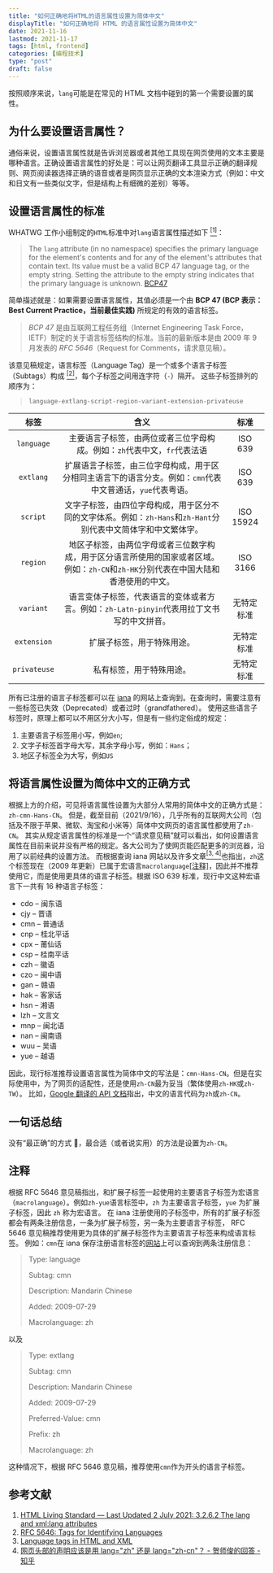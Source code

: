 ```yaml
---
title: "如何正确地将HTML的语言属性设置为简体中文"
displayTitle: "如何正确地将 HTML 的语言属性设置为简体中文"
date: 2021-11-16
lastmod: 2021-11-17
tags: [html, frontend]
categories: [编程技术]
type: "post"
draft: false
---
```


按照顺序来说，`lang`可能是在常见的 HTML 文档中碰到的第一个需要设置的属性。

## 为什么要设置语言属性？

通俗来说，设置语言属性就是告诉浏览器或者其他工具现在网页使用的文本主要是哪种语言。正确设置语言属性的好处是：可以让网页翻译工具显示正确的翻译规则、网页阅读器选择正确的语音或者是网页显示正确的文本渲染方式（例如：中文和日文有一些类似文字，但是结构上有细微的差别）等等。

## 设置语言属性的标准

WHATWG 工作小组制定的`HTML`标准中对`lang`语言属性描述如下 [<sup>[1]</sup>](#参考文献)：

> The `lang` attribute (in no namespace) specifies the primary language for the element's contents and for any of the element's attributes that contain text. Its value must be a valid BCP 47 language tag, or the empty string. Setting the attribute to the empty string indicates that the primary language is unknown. [BCP47](https://html.spec.whatwg.org/multipage/references.html#refsBCP47)

简单描述就是：如果需要设置语言属性，其值必须是一个由 **BCP 47 (BCP 表示：Best Current Practice，当前最佳实践)** 所规定的有效的语言标签。

> _BCP 47_ 是由互联网工程任务组（Internet Engineering Task Force，IETF）制定的关于语言标签结构的标准。当前的最新版本是由 2009 年 9 月发表的 _RFC 5646_（Request for Comments，请求意见稿）。

该意见稿规定，语言标签（Language Tag）是一个或多个语言子标签（Subtags）构成 [<sup>[2]</sup>](#参考文献)，每个子标签之间用连字符（`-`）隔开。
这些子标签排列的顺序为：

> `language-extlang-script-region-variant-extension-privateuse`

|     标签     |                                                                 含义                                                                 |    标准    |
| :----------: | :----------------------------------------------------------------------------------------------------------------------------------: | :--------: |
|  `language`  |                               主要语言子标签，由两位或者三位字母构成。例如：`zh`代表中文，`fr`代表法语                               |  ISO 639   |
|  `extlang`   |              扩展语言子标签，由三位字母构成，用于区分相同主语言下的语言分支。例如：`cmn`代表中文普通话，`yue`代表粤语。              |  ISO 639   |
|   `script`   |            文字子标签，由四位字母构成，用于区分不同的文字体系。例如：`zh-Hans`和`zh-Hant`分别代表中文简体字和中文繁体字。            | ISO 15924  |
|   `region`   | 地区子标签，由两位字母或者三位数字构成，用于区分语言所使用的国家或者区域。例如：`zh-CN`和`zh-HK`分别代表在中国大陆和香港使用的中文。 |  ISO 3166  |
|  `variant`   |                      语言变体子标签，代表语言的变体或者方言。例如：`zh-Latn-pinyin`代表用拉丁文书写的中文拼音。                      | 无特定标准 |
| `extension`  |                                                      扩展子标签，用于特殊用途。                                                      | 无特定标准 |
| `privateuse` |                                                       私有标签，用于特殊用途。                                                       | 无特定标准 |

所有已注册的语言子标签都可以在 [iana](https://www.iana.org/assignments/language-subtag-registry/language-subtag-registry) 的网站上查询到。在查询时，需要注意有一些标签已失效（Deprecated）或者过时（grandfathered）。
使用这些语言子标签时，原理上都可以不用区分大小写，但是有一些约定俗成的规定：

1. 主要语言子标签用小写，例如`en`;
2. 文字子标签首字母大写，其余字母小写，例如：`Hans`；
3. 地区子标签全为大写，例如`US`

## 将语言属性设置为简体中文的正确方式

根据上方的介绍，可见将语言属性设置为大部分人常用的简体中文的正确方式是：`zh-cmn-Hans-CN`。
但是，截至目前（2021/9/16），几乎所有的互联网大公司（包括及不限于苹果、微软、淘宝和小米等）简体中文网页的语言属性都使用了`zh-CN`。
其实从规定语言属性的标准是一个“请求意见稿”就可以看出，如何设置语言属性在目前来说并没有严格的规定。各大公司为了使网页能匹配更多的浏览器，沿用了以前经典的设置方法。
而根据查询 iana 网站以及许多文章[<sup>[3, 4]</sup>](#参考文献)也指出，`zh`这个标签现在（2009 年更新）已属于宏语言`macrolanguage`[<span>[注释]</span>](#注释)，因此并不推荐使用它，而是使用更具体的语言子标签。根据 ISO 639 标准，现行中文这种宏语言下一共有 16 种语言子标签：

- cdo – 闽东语
- cjy – 晋语
- cmn – 普通话
- cnp – 桂北平话
- cpx – 莆仙话
- csp – 桂南平话
- czh – 徽语
- czo – 闽中语
- gan – 赣语
- hak – 客家话
- hsn – 湘语
- lzh – 文言文
- mnp – 闽北语
- nan – 闽南语
- wuu – 吴语
- yue – 越语

因此，现行标准推荐设置语言属性为简体中文的写法是：`cmn-Hans-CN`。但是在实际使用中，为了网页的适配性，还是使用`zh-CN`最为妥当（繁体使用`zh-HK`或`zh-TW`）。
比如，[Google 翻译的 API 文档](https://cloud.google.com/translate/docs/languages?hl=zh-CN)指出，中文的语言代码为`zh`或`zh-CN`。

## 一句话总结

没有“最正确”的方式 🤪，最合适（或者说实用）的方法是设置为`zh-CN`。

## 注释

根据 RFC 5646 意见稿指出，和扩展子标签一起使用的主要语言子标签为宏语言（`macrolanguage`）。例如`zh-yue`语言标签中，`zh` 为主要语言子标签，`yue` 为扩展子标签，因此 `zh` 称为宏语言。
在 iana 注册使用的子标签中，所有的扩展子标签都会有两条注册信息，一条为扩展子标签，另一条为主要语言子标签， RFC 5646 意见稿推荐使用更为具体的扩展子标签作为主要语言子标签来构成语言标签。
例如：`cmn`在 iana 保存注册语言标签的[网站](https://www.iana.org/assignments/language-subtag-registry/language-subtag-registry)上可以查询到两条注册信息：

> Type: language
>
> Subtag: cmn
>
> Description: Mandarin Chinese
>
> Added: 2009-07-29
>
> Macrolanguage: zh

以及

> Type: extlang
>
> Subtag: cmn
>
> Description: Mandarin Chinese
>
> Added: 2009-07-29
>
> Preferred-Value: cmn
>
> Prefix: zh
>
> Macrolanguage: zh

这种情况下，根据 RFC 5646 意见稿，推荐使用`cmn`作为开头的语言子标签。

## 参考文献

1. [HTML Living Standard — Last Updated 2 July 2021: 3.2.6.2 The lang and xml:lang attributes](https://html.spec.whatwg.org/multipage/dom.html#the-lang-and-xml:lang-attributes)
2. [RFC 5646: Tags for Identifying Languages](https://www.rfc-editor.org/rfc/rfc5646.html)
3. [Language tags in HTML and XML](https://www.w3.org/International/articles/language-tags/)
4. [网页头部的声明应该是用 lang="zh" 还是 lang="zh-cn"？ - 贺师俊的回答 - 知乎](https://www.zhihu.com/question/20797118/answer/16809331)
